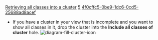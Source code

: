 [[Property:title|Retrieving all classes into a cluster]]
[[Property:weight|5]]
[[Property:uuid|4f0cffc5-0be9-1dc6-0cd5-25688ad8acef]]
* If you have a cluster in your view that is incomplete and you want to show all classes in it, drop the cluster into the '''Include all classes of cluster''' hole.  [[Image:diagram-fill-cluster-icon]]  

